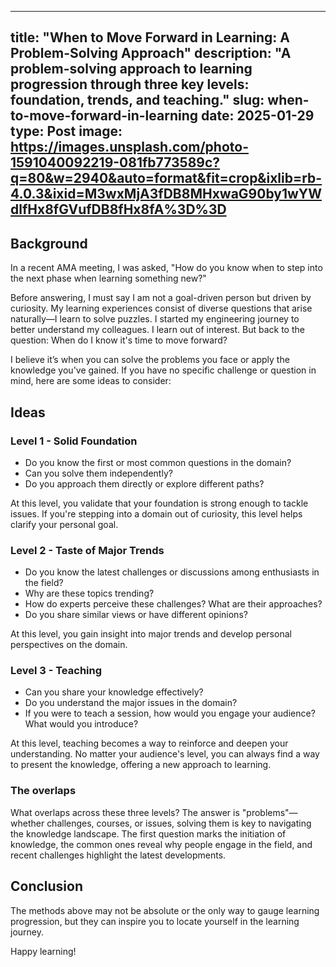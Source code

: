  ---
title: "When to Move Forward in Learning: A Problem-Solving Approach"
description: "A problem-solving approach to learning progression through three key levels: foundation, trends, and teaching."
slug: when-to-move-forward-in-learning
date: 2025-01-29
type: Post
image: https://images.unsplash.com/photo-1591040092219-081fb773589c?q=80&w=2940&auto=format&fit=crop&ixlib=rb-4.0.3&ixid=M3wxMjA3fDB8MHxwaG90by1wYWdlfHx8fGVufDB8fHx8fA%3D%3D
---

## Background
In a recent AMA meeting, I was asked, "How do you know when to step into the next phase when learning something new?"

Before answering, I must say I am not a goal-driven person but driven by curiosity. My learning experiences consist of diverse questions that arise naturally—I learn to solve puzzles. I started my engineering journey to better understand my colleagues. I learn out of interest. But back to the question: When do I know it's time to move forward?

I believe it’s when you can solve the problems you face or apply the knowledge you've gained. If you have no specific challenge or question in mind, here are some ideas to consider:

## Ideas
### Level 1 - Solid Foundation

- Do you know the first or most common questions in the domain?
- Can you solve them independently? 
- Do you approach them directly or explore different paths?

At this level, you validate that your foundation is strong enough to tackle issues. If you're stepping into a domain out of curiosity, this level helps clarify your personal goal.

### Level 2 - Taste of Major Trends

- Do you know the latest challenges or discussions among enthusiasts in the field?
- Why are these topics trending? 
- How do experts perceive these challenges? What are their approaches?
- Do you share similar views or have different opinions?

At this level, you gain insight into major trends and develop personal perspectives on the domain.

### Level 3 - Teaching

- Can you share your knowledge effectively? 
- Do you understand the major issues in the domain?
- If you were to teach a session, how would you engage your audience? What would you introduce?

At this level, teaching becomes a way to reinforce and deepen your understanding. No matter your audience's level, you can always find a way to present the knowledge, offering a new approach to learning.

### The overlaps 
What overlaps across these three levels? The answer is "problems"—whether challenges, courses, or issues, solving them is key to navigating the knowledge landscape. The first question marks the initiation of knowledge, the common ones reveal why people engage in the field, and recent challenges highlight the latest developments.

## Conclusion

The methods above may not be absolute or the only way to gauge learning progression, but they can inspire you to locate yourself in the learning journey.



Happy learning!

